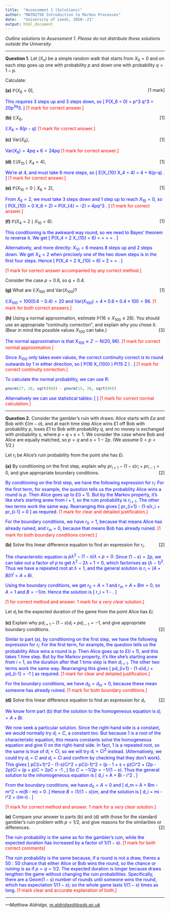 ```yaml
---
title:  "Assessment 1 (Solutions)"
author: "MATH2750 Introduction to Markov Processes"
date:   "University of Leeds, 2020--21"
output: html_document 
---
```


*Outline solutions to Assessment 1. Please do not distribute these solutions outside the University.*

---

**Question 1.** Let $(X_n)$ be a simple random walk that starts from $X_0 = 0$ and on each step goes up one with probability $p$ and down one with probability $q = 1-p$.

Calculate:


**(a)** $\mathbb P(X_6 = 0)$, [[1 mark]]{style="float:right"}

<span style="color: blue;">This requires 3 steps up and 3 steps down, so
\[ \mathbb P(X_6 = 0) = \binom 63 p^3 q^3 = 20p^3q^3. \] </span>
<span style="color: red">[1 mark for correct answer.]</span>


**(b)** $\mathbb EX_6$, [[1]]{style="float:right"}

<span style="color: blue;">$\mathbb EX_6 = 6(p-q)$</span> <span style="color: red;">[1 mark for correct answer.]</span>


**(c)** $\text{Var}(X_6)$, [[1]]{style="float:right"}

<span style="color: blue;">$\text{Var}(X_6) = 4pq\times6 = 24pq$</span> <span style="color: red;">[1 mark for correct answer.]</span>


**(d)** $\mathbb E(X_{10} \mid X_4 = 4)$, [[1]]{style="float:right"}

<span style="color: blue;">We're at 4, and must take 6 more steps, so
\[ \mathbb E(X_{10} \mid X_4 = 4) = 4 + 6(p-q) . \]</span>
<span style="color: red;">[1 mark for correct answer.]</span>


**(e)** $\mathbb P(X_{10} = 0 \mid X_6 = 2)$, [[1]]{style="float:right"}

<span style="color: blue;">From $X_6 = 2$, we must take 3 steps down and 1 step up to reach $X_{10} = 0$, so
\[ \mathbb P(X_{10} = 0 \mid X_6 = 2) = \mathbb P(X_{4} = -2) = 4pq^3 . \] </span>
<span style="color: red;">[1 mark for correct answer.]</span>


**(f)**  $\mathbb P(X_4 = 2 \mid X_{10} = 6)$. [[1]]{style="float:right"}

<span style="color: blue;">This conditioning is the awkward way round, so we need to Bayes' theorem to reverse it. We get
\[ \mathbb P(X_4 = 2 \mid X_{10} = 6) = \frac{\mathbb P(X_4 = 2) \mathbb P(X_{10} = 6 \mid X_4 = 2)}{\mathbb P(X_{10} = 6)} = \frac{4p^3q \cdot 6p^5q}{45p^8q^2} = \frac{24}{45} = \frac{8}{15} . \]</span>

<span style="color: blue;">Alternatively, and more directly: $X_{10} = 6$ means 8 steps up and 2 steps down. We get $X_4 = 2$ when precisely one of the two down steps is in the first four steps. Hence
\[ \mathbb P(X_4 = 2 \mid X_{10} = 6) = 2 \cdot \frac{4}{10} \cdot \frac{6}{9} = \frac{48}{90} = \frac{8}{15}. \]</span>

<span style="color: red;">[1 mark for correct answer accompanied by any correct method.]</span>


Consider the case $p = 0.6$, so $q = 0.4$.

**(g)** What are $\mathbb E X_{100}$ and $\text{Var}(X_{100})$? [[1]]{style="float:right"}

<span style="color: blue;">$\mathbb E X_{100} = 100(0.6 - 0.4) = 20$ and $\text{Var}(X_{100}) = 4\times 0.6\times 0.4 \times 100 = 96.$</span> <span style="color: red;">[1 mark for *both* correct answers.]</span>


**(h)** Using a normal approximation, estimate $\mathbb P(16 \leq X_{100} \leq 26)$. You should use an appropriate "continuity correction", and explain why you chose it. (Bear in mind the possible values $X_{100}$ can take.) [[3]]{style="float:right"}

<span style="color: blue;">The normal approximation is that $X_{100} \approx Z \sim \text{N}(20, 96)$.</span> <span style="color: red;">[1 mark for correct normal approximation.]</span>

<span style="color: blue;">Since $X_{100}$ only takes even values, the correct continuity correct is to round outwards by 1 in either direction, so
\[ \mathbb P(16 \leq X_{100} \leq 26) \approx \mathbb P(15 \leq Z \leq 27) . \]
</span> <span style="color: red;">[1 mark for correct continuity correction.]</span>

<span style="color: blue;">To calculate the normal probability, we can use R:</blue>
```r
pnorm(27, 20, sqrt(96)) - pnorm(15, 20, sqrt(96))
```
<span style="color: blue;">Alternatively we can use statistical tables:
\[ \begin{align} \mathbb P(15 \leq Z \leq 27)
&= \mathbb P \left(\frac{15 - 20}{\sqrt{96}} \leq \text{N}(0,1) \leq \frac{27 - 20}{\sqrt{96}}\right) \\
&= \mathbb P(-0.510 \leq \text{N}(0,1) \leq 0.714) \\
&= \Phi(0.714) - \big(1 - \Phi(0.510)\big) \\
&= 0.763 - (1-0.695) \\
&= 0.458
\end{align} \] </span>
<span style="color: red;">[1 mark for correct normal calculation.]</span>


---



**Question 2.** Consider the gambler's ruin with draws: Alice starts with £$a$ and Bob with £$(m-a)$, and at each time step Alice wins £1 off Bob with probability $p$, loses £1 to Bob with probability $q$, and no money is exchanged with probability $s$, where $p+q+s =1$. We consider the case where Bob and Alice are equally matched, so $p = q$ and $s = 1-2p$. (We assume $0 < p < 1/2$.)

Let $r_i$ be Alice's ruin probability from the point she has £$i$.

**(a)** By conditioning on the first step, explain why $pr_{i+1} - (1-s)r_i + pr_{i-1} = 0$, and give appropriate boundary conditions. [[2]]{style="float:right"}

<span style="color: blue;">By conditioning on the first step, we have the following expression for $r_i$:
\begin{align} r_i &=
\mathbb P(\text{win first round}) \,\mathbb P(\text{ruin} \mid \text{win first round}) \\
&\qquad {}+ \mathbb P(\text{draw first round}) \,\mathbb P(\text{ruin} \mid \text{draw first round}) \\
&\qquad {}+ \mathbb P(\text{lose first round}) \,\mathbb P(\text{ruin} \mid \text{lose first round}) \\
&= pr_{i+1} + sr_i + pr_{i-1} . \end{align}
For the first term, for example, the question tells us the probability Alice wins a round is $p$. Then Alice goes up to £$(i+1)$. But by the Markov property, it's like she's starting anew from $i+1$, so the ruin probability is $r_{i+1}$. The other two terms work the same way. Rearranging this gives
\[ pr_{i+1} - (1-s)r_i + pr_{i-1} = 0 \]
as required.</span>
</span> <span style="color: red;">[1 mark for clear and detailed justification.]</span>

<span style="color: blue;">For the boundary conditions, we have $r_0 = 1$, because that means Alice has already ruined, and $r_m = 0$, because that means Bob has already ruined.</span> <span style="color: red;">[1 mark for both boundary conditions correct.]</span>


**(b)** Solve this linear difference equation to find an expression for $r_i$.  [[2]]{style="float:right"}

<span style="color: blue;">The characteristic equation is $p\lambda^2 - (1-s)\lambda + p = 0$. Since $(1-s) = 2p$, we can take out a factor of $p$ to get $\lambda^2 -2\lambda + 1 = 0$, which factorises as $(\lambda - 1)^2$. Thus we have a repeated root at $\lambda = 1$, and the general solution is $r_i = (A + Bi)1^i = A + Bi$.</span>

<span style="color: blue;">Using the boundary conditions, we get $r_0 = A = 1$ and $r_m = A + Bm = 0$,
so $A = 1$ and $B = -1/m$. Hence the solution is
\[ r_i = 1 - \frac{i}{m} . \]
</span>

<span style="color: red;">[1 for correct method and answer. 1 mark for a *very clear* solution.]</span>


Let $d_i$ be the expected duration of the game from the point Alice has £$i$.

**(c)** Explain why $pd_{i+1} - (1-s)d_i + pd_{i-1} = -1$, and give appropriate boundary conditions. [[2]]{style="float:right"}

<span style="color: blue;">Simlar to part (a), by conditioning on the first step, we have the following expression for $r_i$:
\begin{align} d_i &=
\mathbb P(\text{win first round}) \,\mathbb E(\text{duration} \mid \text{win first round}) \\
&\qquad {}+ \mathbb P(\text{draw first round}) \,\mathbb E(\text{duration} \mid \text{draw first round}) \\
&\qquad {}+ \mathbb P(\text{lose first round}) \,\mathbb E(\text{duration} \mid \text{lose first round}) \\
&= p(1 + d_{i+1}) + s(1 + d_i) + p(1 + r_{i-1}) \\
&= 1 + pd_{i+1} + sd_i + pr_{i-1}. \end{align}
For the first term, for example, the question tells us the probability Alice wins a round is $p$. Then Alice goes up to £$(i+1)$, and this takes 1 time step. But by the Markov property, it's like she's starting anew from $i+1$, so the duration after that 1 time step is then $d_{i+1}$. The other two terms work the same way. Rearranging this gives
\[ pd_{i+1} - (1-s)d_i + pd_{i-1} = -1 \]
as required.</span>
</span> <span style="color: red;">[1 mark for clear and detailed justification.]</span>

<span style="color: blue;">For the boundary conditions, we have $d_0 = d_m = 0$, because these mean someone has already ruined.</span> <span style="color: red;">[1 mark for both boundary conditions.]</span>


**(d)** Solve this linear difference equation to find an expression for $d_i$.  [[2]]{style="float:right"}

<span style="color: blue;">We know form part (b) that the solution to the homogeneous equation is $d_i = A + Bi$.</span>

<span style="color: blue;">We now seek a particular solution. Since the right-hand side is a constant, we would normally try $d_i = C$, a constant too. But because 1 is a root of the characteristic equation, this means constants solve the homogeneous equation and give 0 on the right-hand side. In fact, 1 is a repeated root, so the same is true of $d_i = Ci$, so we will try $d_i = Ci^2$ instead. (Alternatively, we could try $d_i = C$ and $d_i = Ci$ and confirm by checking that they don't work). This gives
\[ pC(i+1)^2 - (1-s)Ci^2 + pC(i-1)^2 = (p - 1 + s + p)Ci^2 + (2p - 2p)Ci + (p + p)C = 2pC = -1 , \]
So $C = -1/2p = -1/(1-s)$. Thus the general solution to the inhomogeneous equation is
\[ d_i = A + Bi - \frac{1}{1-s}i^2 . \]</span>

<span style="color: blue;">From the boundary conditions, we have $d_0 = A = 0$ and
\[ d_m = A + Bm - \frac{1}{1-s}m^2 = m\left(B - \frac{1}{1-s}m\right) = 0 .\]
Hence $B = (1/(1-s))m$, and the solution is
\[ d_i = \frac {1}{1-s} mi - \frac {1}{1-s} i^2 = \frac {1}{1-s} i(m-i) . \]
</span>

<span style="color: red;">[1 mark for correct method and answer. 1 mark for a *very clear* solution.]</span>


**(e)** Compare your answer to parts (b) and (d) with those for the standard gambler's ruin problem with $p = 1/2$, and give reasons for the similarities or differences.  [[2]]{style="float:right"}

<span style="color: blue;">The ruin probability is the same as for the gambler's ruin, while the expected duration has increased by a factor of $1/(1-s)$.</span> <span style="color: red;">[1 mark for both correct comments]</span>

<span style="color: blue;">The ruin probability is the same because, if a round is not a draw, theres a $50:50$ chance that either Alice or Bob wins the round, so the chance or ruining is as if $p = q = 1/2$. The expected duration is longer because draws lengthen the game without changing the ruin probabilities. Specifically, there are a $\text{Geom}(1-s)$ number of rounds until someone wins the round, which has expectation $1/(1-s)$; so the whole game lasts $1/(1-s)$ times as long.</span> <span style="color: red;">[1 mark clear and accurate explanation of both.]</span>

---

*---Matthew Aldridge, [m.aldridge@leeds.ac.uk](mailto:m.aldridge@leeds.ac.uk)*


